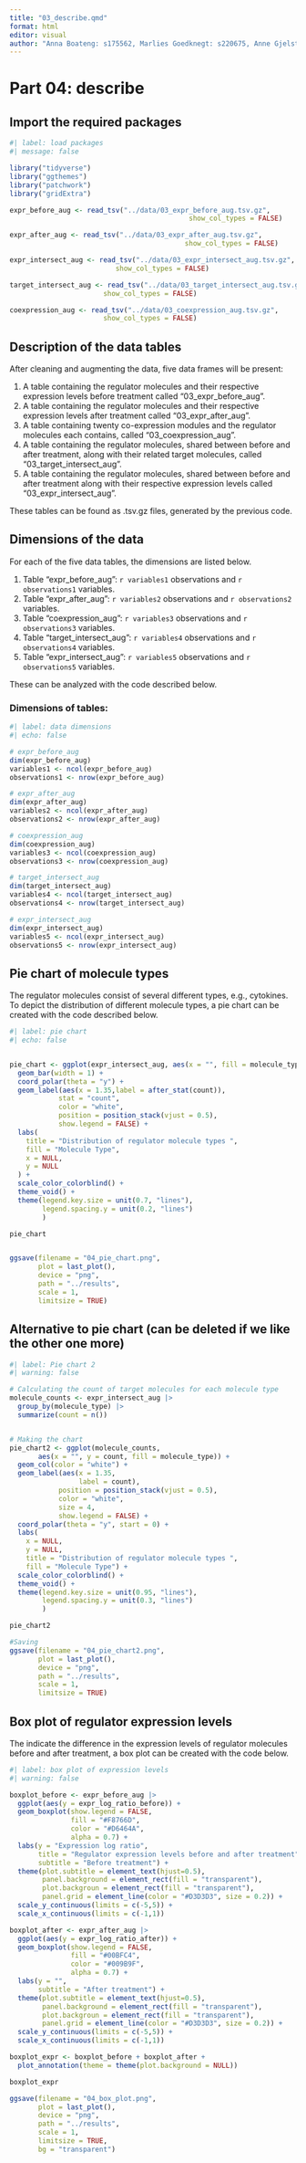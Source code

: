 ```yaml
---
title: "03_describe.qmd"
format: html
editor: visual
author: "Anna Boateng: s175562, Marlies Goedknegt: s220675, Anne Gjelstrup: s194530, Katja Jagd: s185395, Olivia Ronnenberg: s183359"
---
```


# Part 04: describe

## Import the required packages

```r
#| label: load packages
#| message: false

library("tidyverse")
library("ggthemes")
library("patchwork")
library("gridExtra")

```

```r
expr_before_aug <- read_tsv("../data/03_expr_before_aug.tsv.gz",
                                            show_col_types = FALSE)

expr_after_aug <- read_tsv("../data/03_expr_after_aug.tsv.gz",
                                           show_col_types = FALSE)

expr_intersect_aug <- read_tsv("../data/03_expr_intersect_aug.tsv.gz",
                          show_col_types = FALSE)

target_intersect_aug <- read_tsv("../data/03_target_intersect_aug.tsv.gz",
                       show_col_types = FALSE)

coexpression_aug <- read_tsv("../data/03_coexpression_aug.tsv.gz",
                       show_col_types = FALSE)
```

## Description of the data tables

After cleaning and augmenting the data, five data frames will be present:

1.  A table containing the regulator molecules and their respective expression levels before treatment called "03_expr_before_aug".
2.  A table containing the regulator molecules and their respective expression levels after treatment called "03_expr_after_aug".
3.  A table containing twenty co-expression modules and the regulator molecules each contains, called "03_coexpression_aug".
4.  A table containing the regulator molecules, shared between before and after treatment, along with their related target molecules, called "03_target_intersect_aug".
5.  A table containing the regulator molecules, shared between before and after treatment along with their respective expression levels called "03_expr_intersect_aug".

These tables can be found as .tsv.gz files, generated by the previous code.

## Dimensions of the data

For each of the five data tables, the dimensions are listed below.

1.  Table "expr_before_aug": `r variables1` observations and `r observations1` variables.
2.  Table "expr_after_aug": `r variables2` observations and `r observations2` variables.
3.  Table "coexpression_aug": `r variables3` observations and `r observations3` variables.
4.  Table "target_intersect_aug": `r variables4` observations and `r observations4` variables.
5.  Table "expr_intersect_aug": `r variables5` observations and `r observations5` variables.

These can be analyzed with the code described below.

### Dimensions of tables: 

```r

#| label: data dimensions
#| echo: false

# expr_before_aug
dim(expr_before_aug)
variables1 <- ncol(expr_before_aug)
observations1 <- nrow(expr_before_aug)

# expr_after_aug
dim(expr_after_aug)
variables2 <- ncol(expr_after_aug)
observations2 <- nrow(expr_after_aug)

# coexpression_aug
dim(coexpression_aug)
variables3 <- ncol(coexpression_aug)
observations3 <- nrow(coexpression_aug)

# target_intersect_aug 
dim(target_intersect_aug)
variables4 <- ncol(target_intersect_aug)
observations4 <- nrow(target_intersect_aug)

# expr_intersect_aug
dim(expr_intersect_aug)
variables5 <- ncol(expr_intersect_aug)
observations5 <- nrow(expr_intersect_aug)

```

## Pie chart of molecule types

The regulator molecules consist of several different types, e.g., cytokines. To depict the distribution of different molecule types, a pie chart can be created with the code described below.

```r

#| label: pie chart
#| echo: false


pie_chart <- ggplot(expr_intersect_aug, aes(x = "", fill = molecule_type)) +
  geom_bar(width = 1) +
  coord_polar(theta = "y") +
  geom_label(aes(x = 1.35,label = after_stat(count)), 
            stat = "count", 
            color = "white",
            position = position_stack(vjust = 0.5),
            show.legend = FALSE) +
  labs(
    title = "Distribution of regulator molecule types ",
    fill = "Molecule Type",
    x = NULL,
    y = NULL
  ) +
  scale_color_colorblind() + 
  theme_void() +
  theme(legend.key.size = unit(0.7, "lines"),
        legend.spacing.y = unit(0.2, "lines")
        )

pie_chart


ggsave(filename = "04_pie_chart.png",
       plot = last_plot(),
       device = "png",
       path = "../results", 
       scale = 1,
       limitsize = TRUE)

```


## Alternative to pie chart (can be deleted if we like the other one more)
```r
#| label: Pie chart 2
#| warning: false 

# Calculating the count of target molecules for each molecule type
molecule_counts <- expr_intersect_aug |>
  group_by(molecule_type) |>
  summarize(count = n())


# Making the chart 
pie_chart2 <- ggplot(molecule_counts, 
       aes(x = "", y = count, fill = molecule_type)) +
  geom_col(color = "white") +
  geom_label(aes(x = 1.35,
                 label = count),
            position = position_stack(vjust = 0.5), 
            color = "white",
            size = 4,
            show.legend = FALSE) +
  coord_polar(theta = "y", start = 0) +
  labs(
    x = NULL, 
    y = NULL,
    title = "Distribution of regulator molecule types ",
    fill = "Molecule Type") +
  scale_color_colorblind() +
  theme_void() +
  theme(legend.key.size = unit(0.95, "lines"),
        legend.spacing.y = unit(0.3, "lines")
        )

pie_chart2

#Saving
ggsave(filename = "04_pie_chart2.png",
       plot = last_plot(),
       device = "png",
       path = "../results", 
       scale = 1,
       limitsize = TRUE)
```


## Box plot of regulator expression levels

The indicate the difference in the expression levels of regulator molecules before and after treatment, a box plot can be created with the code below.

```r
#| label: box plot of expression levels 
#| warning: false 

boxplot_before <- expr_before_aug |> 
  ggplot(aes(y = expr_log_ratio_before)) +
  geom_boxplot(show.legend = FALSE,
               fill = "#F8766D",
               color = "#D6464A",
               alpha = 0.7) +
  labs(y = "Expression log ratio",
       title = "Regulator expression levels before and after treatment",
       subtitle = "Before treatment") +
  theme(plot.subtitle = element_text(hjust=0.5),
        panel.background = element_rect(fill = "transparent"),
        plot.backgroun = element_rect(fill = "transparent"),
        panel.grid = element_line(color = "#D3D3D3", size = 0.2)) +
  scale_y_continuous(limits = c(-5,5)) +
  scale_x_continuous(limits = c(-1,1))

boxplot_after <- expr_after_aug |> 
  ggplot(aes(y = expr_log_ratio_after)) +
  geom_boxplot(show.legend = FALSE,
               fill = "#00BFC4",
               color = "#009B9F",
               alpha = 0.7) +
  labs(y = "",
       subtitle = "After treatment") +
  theme(plot.subtitle = element_text(hjust=0.5),
        panel.background = element_rect(fill = "transparent"),
        plot.backgroun = element_rect(fill = "transparent"),
        panel.grid = element_line(color = "#D3D3D3", size = 0.2)) +
  scale_y_continuous(limits = c(-5,5)) +
  scale_x_continuous(limits = c(-1,1))

boxplot_expr <- boxplot_before + boxplot_after +
  plot_annotation(theme = theme(plot.background = NULL))

boxplot_expr

ggsave(filename = "04_box_plot.png",
       plot = last_plot(),
       device = "png",
       path = "../results",
       scale = 1,
       limitsize = TRUE,
       bg = "transparent")

```
